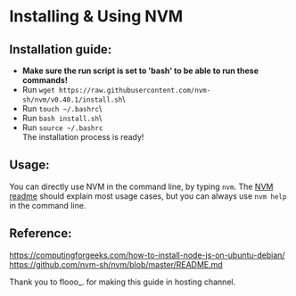 # Installing & Using NVM

## Installation guide:

- **Make sure the run script is set to 'bash' to be able to run these commands!**
- Run `wget https://raw.githubusercontent.com/nvm-sh/nvm/v0.40.1/install.sh`\
- Run `touch ~/.bashrc`\
- Run `bash install.sh`\
- Run `source ~/.bashrc`\
The installation process is ready!

## Usage:
You can directly use NVM in the command line, by typing `nvm`.
The [NVM readme](https://github.com/nvm-sh/nvm/blob/master/README.md) should explain most usage cases, but you can always use `nvm help` in the command line.

## Reference:

https://computingforgeeks.com/how-to-install-node-js-on-ubuntu-debian/
https://github.com/nvm-sh/nvm/blob/master/README.md

<Tip>Thank you to flooo_. for making this guide in hosting channel.</Tip>
